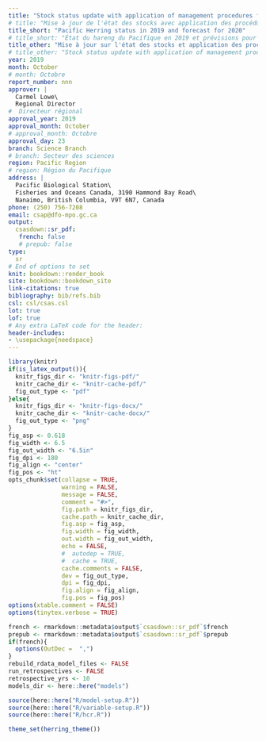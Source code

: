 ```yaml
---
title: "Stock status update with application of management procedures for Pacific Herring (*Clupea pallasii*) in British Columbia: Status in 2019 and forecast for 2020"
# title: "Mise à jour de l'état des stocks avec application des procédures de gestion pour le hareng du Pacifique (*Clupea pallasii*) en Colombie Britannique : État en 2019 et prévisions pour 2020"
title_short: "Pacific Herring status in 2019 and forecast for 2020"
# title_short: "État du hareng du Pacifique en 2019 et prévisions pour 2020"
title_other: "Mise à jour sur l'état des stocks et application des procédures de gestion du Hareng du Pacifique (*Clupea pallasii*) de la Colombie-Britannique: état en 2019 et prévisions pour 2020"
# title_other: "Stock status update with application of management procedures for Pacific Herring (*Clupea pallasii*) in British Columbia: Status in 2019 and forecast for 2020"
year: 2019
month: October
# month: Octobre
report_number: nnn
approver: |
  Carmel Lowe\
  Regional Director
#  Directeur régional
approval_year: 2019
approval_month: October
# approval_month: Octobre
approval_day: 23
branch: Science Branch
# branch: Secteur des sciences
region: Pacific Region
# region: Région du Pacifique
address: |
  Pacific Biological Station\
  Fisheries and Oceans Canada, 3190 Hammond Bay Road\
  Nanaimo, British Columbia, V9T 6N7, Canada
phone: (250) 756-7208
email: csap@dfo-mpo.gc.ca
output:
  csasdown::sr_pdf:
   french: false
   # prepub: false
type:
  sr
# End of options to set
knit: bookdown::render_book
site: bookdown::bookdown_site
link-citations: true
bibliography: bib/refs.bib
csl: csl/csas.csl
lot: true
lof: true
# Any extra LaTeX code for the header:
header-includes:
- \usepackage{needspace}
---
```


```r
library(knitr)
if(is_latex_output()){
  knitr_figs_dir <- "knitr-figs-pdf/"
  knitr_cache_dir <- "knitr-cache-pdf/"
  fig_out_type <- "pdf"
}else{
  knitr_figs_dir <- "knitr-figs-docx/"
  knitr_cache_dir <- "knitr-cache-docx/"
  fig_out_type <- "png"
}
fig_asp <- 0.618
fig_width <- 6.5
fig_out_width <- "6.5in"
fig_dpi <- 180
fig_align <- "center"
fig_pos <- "ht"
opts_chunk$set(collapse = TRUE,
               warning = FALSE,
               message = FALSE,
               comment = "#>",
               fig.path = knitr_figs_dir,
               cache.path = knitr_cache_dir,
               fig.asp = fig_asp,
               fig.width = fig_width,
               out.width = fig_out_width,
               echo = FALSE,
               #  autodep = TRUE,
               #  cache = TRUE,
               cache.comments = FALSE,
               dev = fig_out_type,
               dpi = fig_dpi,
               fig.align = fig_align,
               fig.pos = fig_pos)
options(xtable.comment = FALSE)
options(tinytex.verbose = TRUE)
```

```r
french <- rmarkdown::metadata$output$`csasdown::sr_pdf`$french
prepub <- rmarkdown::metadata$output$`csasdown::sr_pdf`$prepub
if(french){
  options(OutDec =  ",")
}
rebuild_rdata_model_files <- FALSE
run_retrospectives <- FALSE
retrospective_yrs <- 10
models_dir <- here::here("models")

source(here::here("R/model-setup.R"))
source(here::here("R/variable-setup.R"))
source(here::here("R/hcr.R"))

theme_set(herring_theme())
```

<!-- Distributions -->
\newcommand{\dUnif}[2]{$\emph{U}\left(#1, #2\right)$}
\newcommand{\dNorm}[2]{$\emph{N}\left(#1, #2\right)$}
\newcommand{\dLognorm}[2]{$\emph{Lognormal}\left(#1, #2\right)$}
\newcommand{\dBeta}[2]{$\emph{Beta}\left(#1, #2\right)$}
\newcommand{\dGamma}[2]{$\emph{Gamma}\left(#1, #2\right)$}

<!-- Other math -->
\newcommand{\lognorm}{\text{ln}}

<!-- Compile the PDF on the command line: -->
<!-- bookdown::render_book("index.Rmd") -->

<!-- Edits since the 'pre-approved' version -->
<!-- 1. Added year range to table and figure captions -->
<!-- 2. Add 'Pacific Herring' to table and figure captions -->
<!-- 3. Bullet type for storyboard panel description (in Analysis p 6) -->
<!-- 4. Move q description from storyboard panel list (a) to next paragraph -->
<!-- 5. Specify lines and points in storyboard figure panel (a) -->
<!-- 6. Move production equation from figure caption to panel description -->
<!-- 7. Other minor edits to the Figure 6 caption -->
<!-- 8. Add definition of SB_0 to first paragraph in Context -->
